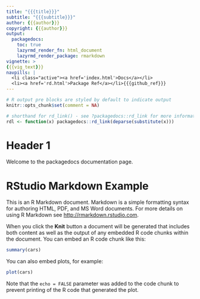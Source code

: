 ```yaml
---
title: "{{{title}}}"
subtitle: "{{{subtitle}}}"
author: {{{author}}}
copyright: {{{author}}}
output:
  packagedocs:
    toc: true
    lazyrmd_render_fn: html_document
    lazyrmd_render_package: rmarkdown
vignette: >
{{{vig_text}}}
navpills: |
  <li class="active"><a href='index.html'>Docs</a></li>
  <li><a href='rd.html'>Package Ref</a></li>{{{github_ref}}}
---
```


```r
# R output pre blocks are styled by default to indicate output
knitr::opts_chunk$set(comment = NA)

# shorthand for rd_link() - see ?packagedocs::rd_link for more information
rdl <- function(x) packagedocs::rd_link(deparse(substitute(x)))
```

# Header 1

Welcome to the packagedocs documentation page.


# RStudio Markdown Example

This is an R Markdown document. Markdown is a simple formatting syntax for authoring HTML, PDF, and MS Word documents. For more details on using R Markdown see <http://rmarkdown.rstudio.com>.

When you click the **Knit** button a document will be generated that includes both content as well as the output of any embedded R code chunks within the document. You can embed an R code chunk like this:

```r
summary(cars)
```

You can also embed plots, for example:

```r
plot(cars)
```

Note that the `echo = FALSE` parameter was added to the code chunk to prevent printing of the R code that generated the plot.
